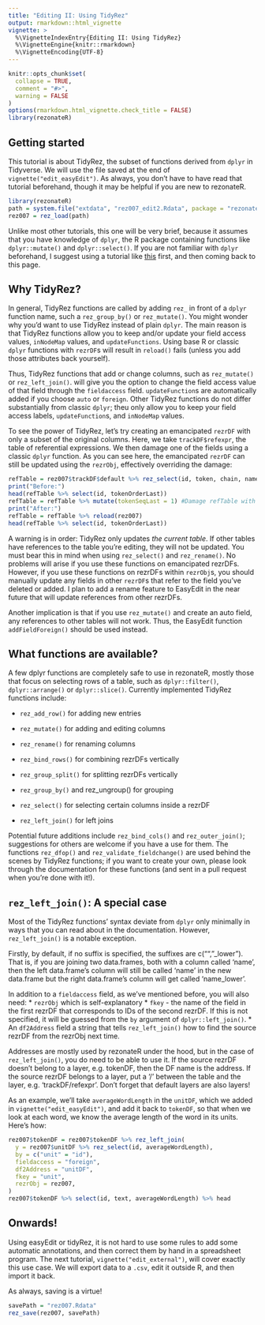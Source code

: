 ```yaml
---
title: "Editing II: Using TidyRez"
output: rmarkdown::html_vignette
vignette: >
  %\VignetteIndexEntry{Editing II: Using TidyRez}
  %\VignetteEngine{knitr::rmarkdown}
  %\VignetteEncoding{UTF-8}
---
```


```r
knitr::opts_chunk$set(
  collapse = TRUE,
  comment = "#>",
  warning = FALSE
)
options(rmarkdown.html_vignette.check_title = FALSE)
library(rezonateR)
```

## Getting started

This tutorial is about TidyRez, the subset of functions derived from `dplyr` in Tidyverse. We will use the file saved at the end of `vignette("edit_easyEdit")`. As always, you don't have to have read that tutorial beforehand, though it may be helpful if you are new to rezonateR.

```r
library(rezonateR)
path = system.file("extdata", "rez007_edit2.Rdata", package = "rezonateR", mustWork = T)
rez007 = rez_load(path)
```

Unlike most other tutorials, this one will be very brief, because it assumes that you have knowledge of `dplyr`, the R package containing functions like `dplyr::mutate()` and `dplyr::select()`. If you are not familiar with `dplyr` beforehand, I suggest using a tutorial like [this](https://jhudatascience.org/tidyversecourse/wrangle-data.html) first, and then coming back to this page.

## Why TidyRez?

In general, TidyRez functions are called by adding `rez_` in front of a `dplyr` function name, such a `rez_group_by()` or `rez_mutate()`. You might wonder why you'd want to use TidyRez instead of plain `dplyr`. The main reason is that TidyRez functions allow you to keep and/or update your field access values, `inNodeMap` values, and `updateFunctions`. Using base R or classic `dplyr` functions with `rezrDF`s will result in `reload()` fails (unless you add those attributes back yourself).

Thus, TidyRez functions that add or change columns, such as `rez_mutate()` or `rez_left_join()`. will give you the option to change the field access value of that field through the `fieldaccess` field. `updateFunction`s are automatically added if you choose `auto` or `foreign`. Other TidyRez functions do not differ substantially from classic `dplyr`; theu only allow you to keep your field access labels, `updateFunction`s, and `inNodeMap` values.

To see the power of TidyRez, let's try creating an emancipated `rezrDF` with only a subset of the original columns. Here, we take `trackDF$refexpr`, the table of referential expressions. We then damage one of the fields using a classic `dplyr` function. As you can see here, the emancipated `rezrDF` can still be updated using the `rezrObj`, effectively overriding the damage:

```r
refTable = rez007$trackDF$default %>% rez_select(id, token, chain, name, text, tokenOrderLast)
print("Before:")
head(refTable %>% select(id, tokenOrderLast))
refTable = refTable %>% mutate(tokenSeqLast = 1) #Damage refTable with a classic dplyr function
print("After:")
refTable = refTable %>% reload(rez007)
head(refTable %>% select(id, tokenOrderLast))
```

A warning is in order: TidyRez only updates *the current table*. If other tables have references to the table you're editing, they will not be updated. You must bear this in mind when using `rez_select()` and `rez_rename()`. No problems will arise if you use these functions on emancipated rezrDFs. However, if you use these functions on rezrDFs within `rezrObj`s, you should manually update any fields in other `rezrDF`s that refer to the field you've deleted or added. I plan to add a rename feature to EasyEdit in the near future that will update references from other rezrDFs.

Another implication is that if you use `rez_mutate()` and create an auto field, any references to other tables will not work. Thus, the EasyEdit function `addFieldForeign()` should be used instead. 


## What functions are available?
A few dplyr functions are completely safe to use in rezonateR, mostly those that focus on selecting rows of a table, such as `dplyr::filter()`, `dplyr::arrange()` or `dplyr::slice()`. Currently implemented TidyRez functions include:

* `rez_add_row()` for adding new entries

* `rez_mutate()` for adding and editing columns

* `rez_rename()` for renaming columns

* `rez_bind_rows()` for combining rezrDFs vertically

* `rez_group_split()` for splitting rezrDFs vertically

* `rez_group_by()` and rez_ungroup() for grouping

* `rez_select()` for selecting certain columns inside a rezrDF

* `rez_left_join()` for left joins

Potential future additions include `rez_bind_cols()` and `rez_outer_join()`; suggestions for others are welcome if you have a use for them. The functions `rez_dfop()` and `rez_validate_fieldchange()` are used behind the scenes by TidyRez functions; if you want to create your own, please look through the documentation for these functions (and sent in a pull request when you're done with it!).

## `rez_left_join()`: A special case

Most of the TidyRez functions' syntax deviate from `dplyr` only minimally in ways that you can read about in the documentation. However, `rez_left_join()` is a notable exception.

Firstly, by default, if no suffix is specified, the suffixes are c("", "_lower"). That is, if you are joining two data.frames, both with a column called 'name', then the left data.frame's column will still be called 'name' in the new data.frame but the right data.frame's column will get called 'name_lower'.

In addition to a `fieldaccess` field, as we've mentioned before, you will also need:
*  `rezrObj` which is self-explanatory
* `fkey` - the name of the field in the first rezrDF that corresponds to IDs of the second rezrDF. If this is not specified, it will be guessed from the `by` argument of `dplyr::left_join()`.
* An `df2Address` field a string that tells `rez_left_join()` how to find the source rezrDF from the rezrObj next time.

Addresses are mostly used by rezonateR under the hood, but in the case of `rez_left_join()`, you do need to be able to use it. If the source rezrDF doesn't belong to a layer, e.g. tokenDF, then the DF name is the address. If the source rezrDF belongs to a layer, put a '/' between the table and the layer, e.g. 'trackDF/refexpr'. Don't forget that default layers are also layers!

As an example, we'll take `averageWordLength` in the `unitDF`, which we added in `vignette("edit_easyEdit")`, and add it back to `tokenDF`, so that when we look at each word, we know the average length of the word in its units. Here's how:

```r
rez007$tokenDF = rez007$tokenDF %>% rez_left_join(
  y = rez007$unitDF %>% rez_select(id, averageWordLength),
  by = c("unit" = "id"),
  fieldaccess = "foreign",
  df2Address = "unitDF",
  fkey = "unit",
  rezrObj = rez007,
)
rez007$tokenDF %>% select(id, text, averageWordLength) %>% head
```


## Onwards!
Using easyEdit or tidyRez, it is not hard to use some rules to add some automatic annotations, and then correct them by hand in a spreadsheet program. The next tutorial, `vignette("edit_external")`, will cover exactly this use case. We will export data to a `.csv`, edit it outside R, and then import it back.

As always, saving is a virtue!

```r
savePath = "rez007.Rdata"
rez_save(rez007, savePath)
```

